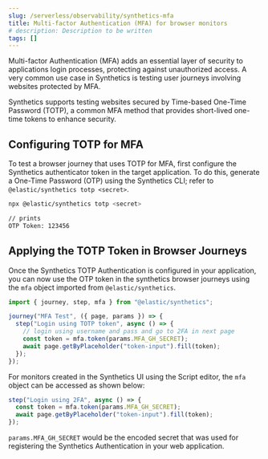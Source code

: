 ```yaml
---
slug: /serverless/observability/synthetics-mfa
title: Multi-factor Authentication (MFA) for browser monitors
# description: Description to be written
tags: []
---
```


<p>
  <DocBadge template="technical preview" />
</p>

<div id="synthetics-mfa"></div>

Multi-factor Authentication (MFA) adds an essential layer of security to
applications login processes, protecting against unauthorized access. A very
common use case in Synthetics is testing user journeys involving websites
protected by MFA.

Synthetics supports testing websites secured by Time-based One-Time Password
(TOTP), a common MFA method that provides short-lived one-time tokens to
enhance security.

## Configuring TOTP for MFA

To test a browser journey that uses TOTP for MFA, first configure the
Synthetics authenticator token in the target application. To do this, generate a One-Time
Password (OTP) using the Synthetics CLI; refer to <DocLink slug="/serverless/observability/synthetics-command-reference" section="@elastic/synthetics totp <secret>">`@elastic/synthetics totp <secret>`</DocLink>.

```sh
npx @elastic/synthetics totp <secret>

// prints
OTP Token: 123456
```

## Applying the TOTP Token in Browser Journeys

Once the Synthetics TOTP Authentication is configured in your application, you can now use the OTP token in the synthetics browser
journeys using the `mfa` object imported from `@elastic/synthetics`.

```ts
import { journey, step, mfa } from "@elastic/synthetics";

journey("MFA Test", ({ page, params }) => {
  step("Login using TOTP token", async () => {
    // login using username and pass and go to 2FA in next page
    const token = mfa.token(params.MFA_GH_SECRET);
    await page.getByPlaceholder("token-input").fill(token);
  });
});
```

For monitors created in the Synthetics UI using the Script editor, the `mfa` object can be accessed as shown below:

```ts
step("Login using 2FA", async () => {
  const token = mfa.token(params.MFA_GH_SECRET);
  await page.getByPlaceholder("token-input").fill(token);
});
```

<DocCallOut title="Note">

`params.MFA_GH_SECRET` would be the encoded secret that was used for registering the Synthetics Authentication in your web application.

</DocCallOut>
